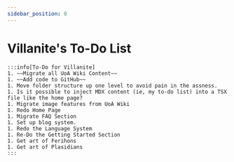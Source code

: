 ```yaml
---
sidebar_position: 0
---
```

# Villanite's To-Do List
    :::info[To-Do for Villanite]
    1. ~~Migrate all UoA Wiki Content~~
    1. ~~Add code to GitHub~~
    1. Move folder structure up one level to avoid pain in the assness.
    1. Is it possible to inject MDX content (ie, my to-do list) into a TSX file like the home page?
    1. Migrate image features from UoA Wiki
    1. Redo Home Page
    1. Migrate FAQ Section
    1. Set up blog system.
    1. Redo the Language System
    1. Re-Do the Getting Started Section
    1. Get art of Ferihons
    1. Get art of Plasidians
    :::